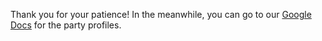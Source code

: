 
<Head>
  <title>Party Profiles</title>
  <meta name="description" content="Profiles about the different political parties in Indonesia." />
  <link rel="icon" href="/favicon.ico" />
</Head>

<Title title="Party Profiles" caption="Coming soon!"></Title>

Thank you for your patience! In the meanwhile, you can go to our [Google Docs](https://docs.google.com/document/d/1GfDZZmhRSRZ2NRULqHErX_-JiAaojZoQEvRJFlKx0Tc/edit#heading=h.cuvzzfmqex9e) for the party profiles.

<MDXImage src="/images/rick-roll.gif" alt="Rick-roll GIF" />